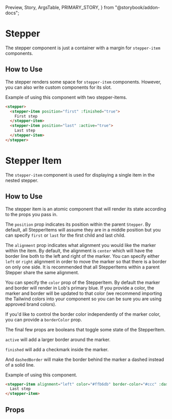   Preview,
  Story,
  ArgsTable,
  PRIMARY_STORY,
} from "@storybook/addon-docs";

# Stepper

The stepper component is just a container with a margin for `stepper-item` components.

<Preview>
  <Story id="components-stepper--primary" />
</Preview>

## How to Use

The stepper renders some space for `stepper-item` components. However, you can also write custom components for its slot.


Example of using this component with two stepper-items.
```html
<stepper>
  <stepper-item position="first" :finished="true">
    First step
  </stepper-item>
  <stepper-item position="last" :active="true">
    Last step
  </stepper-item>
</stepper>
```

# Stepper Item

The `stepper-item` component is used for displaying a single item in the nested stepper.

<Preview>
  <Story id="components-stepper--item" />
</Preview>

## How to Use

The stepper item is an atomic component that will render its state according to the props you pass in.

The `position` prop indicates its position within the parent `Stepper`. By default, all StepperItems will assume they are in a middle position but you can specify `first` or `last` for the first child and last child.

The `alignment` prop indicates what alignment you would like the marker within the item. By default, the alignment is `center` which will have the border line both to the left and right of the marker. You can specify either `left` or `right` alignment in order to move the marker so that there is a border on only one side. It is recommended that all StepperItems within a parent Stepper share the same alignment.

You can specify the `color` prop of the StepperItem. By default the marker and border will render in Lob's primary blue. If you provide a color, the marker and border will be updated to that color (we recommend importing the Tailwind colors into your component so you can be sure you are using approved brand colors).

If you'd like to control the border color independently of the marker color, you can provide a `borderColor` prop.

The final few props are booleans that toggle some state of the StepperItem. 

`active` will add a larger border around the marker.

`finished` will add a checkmark inside the marker.

And `dashedBorder` will make the border behind the marker a dashed instead of a solid line.


Example of using this component.
```html
<stepper-item alignment="left" color="#ffb6db" border-color="#ccc" :dashed-border="true">
  Last step
</stepper-item>
```

## Props

<ArgsTable story={PRIMARY_STORY} />